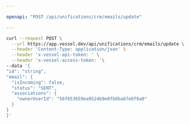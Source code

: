 ```yaml
---

openapi: "POST /api/unifications/crm/emails/update"

---
```


  <RequestExample>
  
  ```bash Request
  curl --request POST \
    --url https://app.vessel.dev/api/unifications/crm/emails/update \
    --header 'Content-Type: application/json' \
    --header 'x-vessel-api-token: ' \
    --header 'x-vessel-access-token: '\ 
  --data '{
  "id": "string",
  "email": {
    "isIncoming": false,
    "status": "SENT",
    "associations": {
      "ownerUserId": "56f653659ea9524b9e0fb0ba67e6f8a0"
    }
  }
}'
  ```
  
  </RequestExample>
  
  

